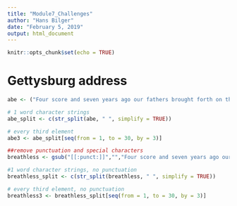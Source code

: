 ```yaml
---
title: "Module7_Challenges"
author: "Hans Bilger"
date: "February 5, 2019"
output: html_document
---
```


```r
knitr::opts_chunk$set(echo = TRUE)
```

# Gettysburg address
```r

abe <- ("Four score and seven years ago our fathers brought forth on this continent, a new nation, conceived in Liberty, and dedicated to the proposition that all men are created equal.")

# 1 word character strings
abe_split <- c(str_split(abe, " ", simplify = TRUE))

# every third element
abe3 <- abe_split[seq(from = 1, to = 30, by = 3)]

##remove punctuation and special characters
breathless <- gsub("[[:punct:]]","","Four score and seven years ago our fathers brought forth on this continent, a new nation, conceived in Liberty, and dedicated to the proposition that all men are created equal.")

#1 word character strings, no punctuation
breathless_split <- c(str_split(breathless, " ", simplify = TRUE))

# every third element, no punctuation
breathless3 <- breathless_split[seq(from = 1, to = 30, by = 3)]




```